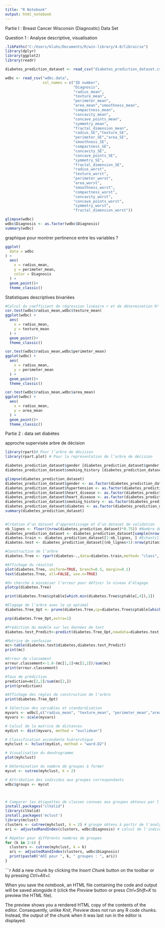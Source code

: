 ```yaml
---
title: "R Notebook"
output: html_notebook
---
```

Partie I : Breast Cancer Wisconsin (Diagnostic) Data Set

Question 1 : Analyse descriptive, visualisation

```r
.libPaths("C:/Users/kluhs/Documents/R/win-library/4.0/librairie")
library(dplyr)
library(ggplot2)
library(readr)

diabetes_prediction_dataset <- read_csv("diabetes_prediction_dataset.csv")

wdbc <- read_csv("wdbc.data", 
                 col_names = c("ID number",
                               "Diagnosis",
                               "radius_mean",
                               "texture_mean",
                               "perimeter_mean",
                               "area_mean","smoothness_mean",
                               "compactness_mean",
                               "concavity_mean",
                               "concave_points_mean",
                               "symmetry_mean",
                               "fractal_dimension_mean",
                               "radius_SE","texture_SE",
                               "perimeter_SE","area_SE",
                               "smoothness_SE",
                               "compactness_SE",
                               "concavity_SE",
                               "concave_points_SE",
                               "symmetry_SE",
                               "fractal_dimension_SE",
                               "radius_worst",
                               "texture_worst",
                               "perimeter_worst",
                               "area_worst",
                               "smoothness_worst",
                               "compactness_worst",
                               "concavity_worst",
                               "concave_points_worst",
                               "symmetry_worst",
                               "fractal_dimension_worst"))
```

```r
glimpse(wdbc)
wdbc$Diagnosis <- as.factor(wdbc$Diagnosis)
summary(wdbc)
```
 
graphique pour montrer pertinence entre les variables ?

```r
ggplot(
  data = wdbc
) +
  aes(
    x = radius_mean,
    y = perimeter_mean,
    color = Diagnosis
  ) +
  geom_point()+
  theme_classic()
```
Statistiques descriptives bivariées 
```r
#Calcul du coefficient de régression linéaire r et de détermination R²
cor.test(wdbc$radius_mean,wdbc$texture_mean)
ggplot(wdbc) +
  aes(
    x = radius_mean,
    y = texture_mean
  ) +
  geom_point()+
  theme_classic()

cor.test(wdbc$radius_mean,wdbc$perimeter_mean)
ggplot(wdbc) +
  aes(
    x = radius_mean,
    y = perimeter_mean
  ) +
  geom_point()+
  theme_classic()

cor.test(wdbc$radius_mean,wdbc$area_mean)
ggplot(wdbc) +
  aes(
    x = radius_mean,
    y = area_mean
  ) +
  geom_point()+
  theme_classic()

```
Partie 2 : data set diabètes 

approche supervisée arbre de décision

```r
library(rpart)# Pour l’arbre de décision
library(rpart.plot) # Pour la représentation de l’arbre de décision
```


```r

diabetes_prediction_dataset$gender [diabetes_prediction_dataset$gender == "Other"] <- NA
diabetes_prediction_dataset$smoking_history [diabetes_prediction_dataset$smoking_history == "No Info"] <- NA

```

```r
glimpse(diabetes_prediction_dataset)
diabetes_prediction_dataset$gender <- as.factor(diabetes_prediction_dataset$gender)
diabetes_prediction_dataset$hypertension <- as.factor(diabetes_prediction_dataset$hypertension)
diabetes_prediction_dataset$heart_disease <- as.factor(diabetes_prediction_dataset$heart_disease)
diabetes_prediction_dataset$heart_disease <- as.factor(diabetes_prediction_dataset$heart_disease)
diabetes_prediction_dataset$smoking_history <- as.factor(diabetes_prediction_dataset$smoking_history)
diabetes_prediction_dataset$diabetes <- as.factor(diabetes_prediction_dataset$diabetes)
summary(diabetes_prediction_dataset)
        

```


```r
#Création d’un dataset d’apprentissage et d’un dataset de validation
nb_lignes <- floor((nrow(diabetes_prediction_dataset)*0.75)) #Nombre de lignes de l’échantillon d’apprentissage : 75% du dataset
diabetes_prediction_dataset <- diabetes_prediction_dataset[sample(nrow(diabetes_prediction_dataset)), ] #Ajout de numéros de lignes
diabetes.train <- diabetes_prediction_dataset[1:nb_lignes, ] #Echantillon d’apprentissage
diabetes.test <- diabetes_prediction_dataset[(nb_lignes+1):nrow(ptitanic), ] #Echantillon de test
```

```r
#Construction de l’arbre
diabetes.Tree <- rpart(diabetes~.,data=diabetes.train,method= "class", control=rpart.control(minsplit=8,cp=0))

#Affichage du résultat
plot(diabetes.Tree, uniform=TRUE, branch=0.5, margin=0.1)
text(diabetes.Tree, all=FALSE, use.n=TRUE)

#On cherche à minimiser l’erreur pour définir le niveau d’élagage
plotcp(diabetes.Tree)

print(diabetes.Tree$cptable[which.min(diabetes.Tree$cptable[,4]),1])

#Elagage de l’arbre avec le cp optimal
diabetes.Tree_Opt <- prune(diabetes.Tree,cp=diabetes.Tree$cptable[which.min(diabetes.Tree$cptable[,4]),1])

prp(diabetes.Tree_Opt,extra=1)
```


```r
#Prédiction du modèle sur les données de test
diabetes.test_Predict<-predict(diabetes.Tree_Opt,newdata=diabetes.test, type= "class")

#Matrice de confusion
mc<-table(diabetes.test$diabetes,diabetes.test_Predict)
print(mc)
```
```r
#Erreur de classement
erreur.classement<-1.0-(mc[1,1]+mc[2,2])/sum(mc)
print(erreur.classement)
```
```r
#Taux de prédiction
prediction=mc[2,2]/sum(mc[2,])
print(prediction)
```
```r
#Affichage des règles de construction de l’arbre
print(diabetes.Tree_Opt)
```
```r
# Sélection des variables et standardisation
myvars <- wdbc[,c("radius_mean", "texture_mean", "perimeter_mean","area_mean","smoothness_mean","compactness_mean","concavity_mean","concave_points_mean","symmetry_mean","fractal_dimension_mean")]
myvars <- scale(myvars)

# Calcul de la matrice de distances
mydist <- dist(myvars, method = "euclidean")

# Classification ascendante hiérarchique
myhclust <- hclust(mydist, method = "ward.D2")

# Visualisation du dendrogramme
plot(myhclust)

# Détermination du nombre de groupes à former
mycut <- cutree(myhclust, k = 2)

# Attribution des individus aux groupes correspondants
wdbc$groups <- mycut



# Comparer les étiquettes de classes connues aux groupes obtenus par l'analyse de clustering
install.packages("clValid")
library(clValid)
install.packages('mclust')
library(mclust)
clusters <- cutree(myhclust, k = 2) # groupe obtenu à partir de l'analyse de clustering
ari <- adjustedRandIndex(clusters, wdbc$Diagnosis) # calcul de l'indice de Rand ajusté

# Répéter pour différents nombres de groupes
for (k in 2:6) {
  clusters <- cutree(myhclust, k = k)
  ari <- adjustedRandIndex(clusters, wdbc$Diagnosis)
  print(paste0("ARI pour ", k, " groupes : ", ari))
}
```

```r
Add a new chunk by clicking the *Insert Chunk* button on the toolbar or by pressing *Ctrl+Alt+I*.

When you save the notebook, an HTML file containing the code and output will be saved alongside it (click the *Preview* button or press *Ctrl+Shift+K* to preview the HTML file).

The preview shows you a rendered HTML copy of the contents of the editor. Consequently, unlike *Knit*, *Preview* does not run any R code chunks. Instead, the output of the chunk when it was last run in the editor is displayed.